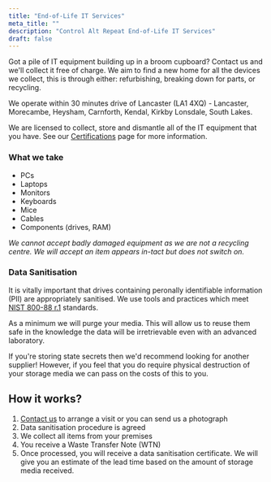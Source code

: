 ```yaml
---
title: "End-of-Life IT Services"
meta_title: ""
description: "Control Alt Repeat End-of-Life IT Services"
draft: false
---
```


Got a pile of IT equipment building up in a broom cupboard? Contact us and we'll collect it free of charge. We aim to find a new home for all the devices we collect, this is through either: refurbishing, breaking down for parts, or recycling.

We operate within 30 minutes drive of Lancaster (LA1 4XQ) - Lancaster, Morecambe, Heysham, Carnforth, Kendal, Kirkby Lonsdale, South Lakes.

We are licensed to collect, store and dismantle all of the IT equipment that you have. See our [Certifications](/certifications) page for more information.

### What we take

- PCs
- Laptops
- Monitors
- Keyboards
- Mice
- Cables
- Components (drives, RAM)

_We cannot accept badly damaged equipment as we are not a recycling centre. We will accept an item appears in-tact but does not switch on._

### Data Sanitisation

It is vitally important that drives containing peronally identifiable information (PII) are appropriately sanitised. We use tools and practices which meet [NIST 800-88 r.1](https://nvlpubs.nist.gov/nistpubs/specialpublications/nist.sp.800-88r1.pdf) standards.

As a minimum we will purge your media. This will allow us to reuse them safe in the knowledge the data will be irretrievable even with an advanced laboratory.

If you're storing state secrets then we'd recommend looking for another supplier! However, if you feel that you do require physical destruction of your storage media we can pass on the costs of this to you.

## How it works?

1. [Contact us]("/contact") to arrange a visit or you can send us a photograph
2. Data sanitisation procedure is agreed
3. We collect all items from your premises
4. You receive a Waste Transfer Note (WTN)
5. Once processed, you will receive a data sanitisation certificate. We will give you an estimate of the lead time based on the amount of storage media received.
